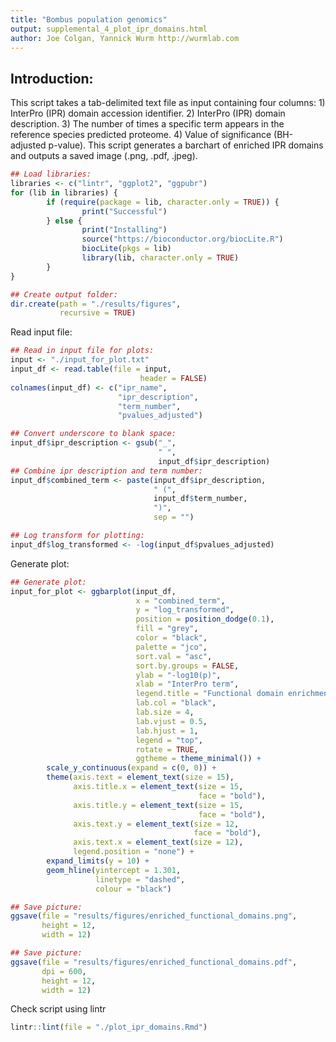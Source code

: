 ```yaml
---
title: "Bombus population genomics"
output: supplemental_4_plot_ipr_domains.html
author: Joe Colgan, Yannick Wurm http://wurmlab.com
---
```


## Introduction:  
This script takes a tab-delimited text file as input containing four columns:
1) InterPro (IPR) domain accession identifier.
2) InterPro (IPR) domain description.
3) The number of times a specific term appears in the reference species predicted proteome.
4) Value of significance (BH-adjusted p-value).
This script generates a barchart of enriched IPR domains and outputs a saved image (.png, .pdf, .jpeg).

```r
## Load libraries:
libraries <- c("lintr", "ggplot2", "ggpubr")
for (lib in libraries) {
        if (require(package = lib, character.only = TRUE)) {
                print("Successful")
        } else {
                print("Installing")
                source("https://bioconductor.org/biocLite.R")
                biocLite(pkgs = lib)
                library(lib, character.only = TRUE)
        }
}

## Create output folder:
dir.create(path = "./results/figures",
           recursive = TRUE)

```

Read input file:

```r
## Read in input file for plots:
input <- "./input_for_plot.txt"
input_df <- read.table(file = input,
                             header = FALSE)
colnames(input_df) <- c("ipr_name",
                        "ipr_description",
                        "term_number",
                        "pvalues_adjusted")

## Convert underscore to blank space:
input_df$ipr_description <- gsub("_",
                                 " ",
                                 input_df$ipr_description)
## Combine ipr description and term number:
input_df$combined_term <- paste(input_df$ipr_description,
                                " (",
                                input_df$term_number,
                                ")",
                                sep = "")

## Log transform for plotting:
input_df$log_transformed <- -log(input_df$pvalues_adjusted)
```

Generate plot:

```r
## Generate plot:
input_for_plot <- ggbarplot(input_df,
                            x = "combined_term",
                            y = "log_transformed",
                            position = position_dodge(0.1),
                            fill = "grey",
                            color = "black",
                            palette = "jco",
                            sort.val = "asc",
                            sort.by.groups = FALSE,
                            ylab = "-log10(p)",
                            xlab = "InterPro term",
                            legend.title = "Functional domain enrichment",
                            lab.col = "black",
                            lab.size = 4,
                            lab.vjust = 0.5,
                            lab.hjust = 1,
                            legend = "top",
                            rotate = TRUE,
                            ggtheme = theme_minimal()) +
        scale_y_continuous(expand = c(0, 0)) +
        theme(axis.text = element_text(size = 15),
              axis.title.x = element_text(size = 15,
                                          face = "bold"),
              axis.title.y = element_text(size = 15,
                                          face = "bold"),
              axis.text.y = element_text(size = 12,
                                         face = "bold"),
              axis.text.x = element_text(size = 12),
              legend.position = "none") +
        expand_limits(y = 10) +
        geom_hline(yintercept = 1.301,
                   linetype = "dashed",
                   colour = "black")

## Save picture:
ggsave(file = "results/figures/enriched_functional_domains.png",
       height = 12,
       width = 12)

## Save picture:
ggsave(file = "results/figures/enriched_functional_domains.pdf",
       dpi = 600,
       height = 12,
       width = 12)
```

Check script using lintr

```r
lintr::lint(file = "./plot_ipr_domains.Rmd")
```


